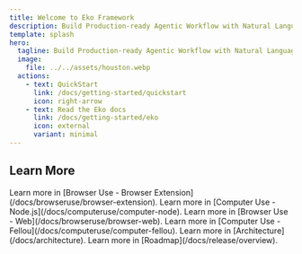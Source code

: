```yaml
---
title: Welcome to Eko Framework
description: Build Production-ready Agentic Workflow with Natural Language
template: splash
hero:
  tagline: Build Production-ready Agentic Workflow with Natural Language
  image:
    file: ../../assets/houston.webp
  actions:
    - text: QuickStart
      link: /docs/getting-started/quickstart
      icon: right-arrow
    - text: Read the Eko docs
      link: /docs/getting-started/eko
      icon: external
      variant: minimal
---
```



## Learn More

<CardGrid>
	<Card title="Use Eko in Browser Extension" icon="puzzle">
		Learn more in [Browser Use - Browser Extension](/docs/browseruse/browser-extension).
	</Card>
	<Card title="Use Eko in Node.js" icon="node">
		Learn more in [Computer Use - Node.js](/docs/computeruse/computer-node).
	</Card>
	<Card title="Use Eko in Web" icon="seti:react">
		Learn more in [Browser Use - Web](/docs/browseruse/browser-web).
	</Card>
	<Card title="Use Eko in AI-Browser Fellou" icon="laptop">
		Learn more in [Computer Use - Fellou](/docs/computeruse/computer-fellou).
	</Card>
	<Card title="Architecture" icon="threads">
		Learn more in [Architecture](/docs/architecture).
	</Card>
	<Card title="Roadmap" icon="seti:todo">
		Learn more in [Roadmap](/docs/release/overview).
	</Card>
</CardGrid>
